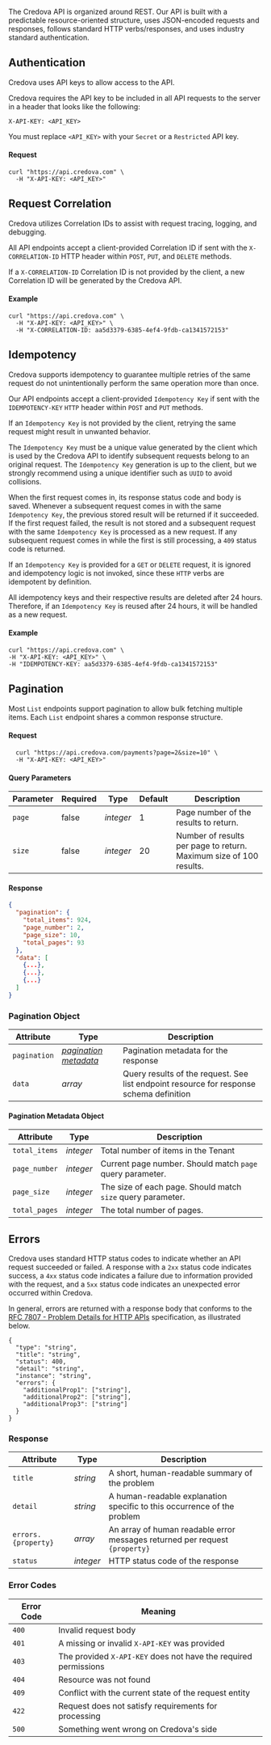 
<Intro
  title="API Reference"
  caption="API endpoints to manage the full lifecycle of your Credova integration."
/>

The Credova API is organized around REST. Our API is built with a predictable resource-oriented structure, uses JSON-encoded requests and responses, follows standard HTTP verbs/responses, and uses industry standard authentication.

## Authentication

Credova uses API keys to allow access to the API.

Credova requires the API key to be included in all API requests to the server in a header that looks like the following:

`X-API-KEY: <API_KEY>`

<Alert>You must replace <code>&lt;API_KEY></code> with your `Secret` or a `Restricted` API key.</Alert>

#### Request

```shell showLineNumbers
curl "https://api.credova.com" \
  -H "X-API-KEY: <API_KEY>"
```

## Request Correlation

Credova utilizes Correlation IDs to assist with request tracing, logging, and debugging.

All API endpoints accept a client-provided Correlation ID if sent with the `X-CORRELATION-ID` HTTP header within `POST`, `PUT`, and `DELETE` methods.

If a `X-CORRELATION-ID` Correlation ID is not provided by the client, a new Correlation ID will be generated by the Credova API.

#### Example

```shell showLineNumbers
curl "https://api.credova.com" \
  -H "X-API-KEY: <API_KEY>" \
  -H "X-CORRELATION-ID: aa5d3379-6385-4ef4-9fdb-ca1341572153"
```

## Idempotency

Credova supports idempotency to guarantee multiple retries of the same request do not
unintentionally perform the same operation more than once.

Our API endpoints accept a client-provided `Idempotency Key` if sent with the `IDEMPOTENCY-KEY` `HTTP` header within `POST` and `PUT` methods.

If an `Idempotency Key` is not provided by the client, retrying the same request might result in unwanted behavior.

The `Idempotency Key` must be a unique value generated by the client which is used by the Credova
API to identify subsequent requests belong to an original request. The `Idempotency Key` generation is up to the
client, but we strongly recommend using a unique identifier such as `UUID` to avoid collisions.

When the first request comes in, its response status code and body is saved. Whenever a subsequent
request comes in with the same `Idempotency Key`, the previous stored result will be returned if it
succeeded. If the first request failed, the result is not stored and a subsequent request with the
same `Idempotency Key` is processed as a new request. If any subsequent request comes in while
the first is still processing, a `409` status code is returned.

If an `Idempotency Key` is provided for a `GET` or `DELETE` request, it is ignored and idempotency logic
is not invoked, since these `HTTP` verbs are idempotent by definition.

All idempotency keys and their respective results are deleted after 24 hours. Therefore, if an
`Idempotency Key` is reused after 24 hours, it will be handled as a new request.

#### Example

```shell showLineNumbers
curl "https://api.credova.com" \
-H "X-API-KEY: <API_KEY>" \
-H "IDEMPOTENCY-KEY: aa5d3379-6385-4ef4-9fdb-ca1341572153"
```

## Pagination

Most `List` endpoints support pagination to allow bulk fetching multiple items. Each `List` endpoint shares a common response structure.

#### Request

```shell showLineNumbers
  curl "https://api.credova.com/payments?page=2&size=10" \
  -H "X-API-KEY: <API_KEY>"
```

#### Query Parameters

| Parameter | Required | Type      | Default | Description                                                        |
| --------- | -------- | --------- | ------- | ------------------------------------------------------------------ |
| `page`    | false    | _integer_ | 1       | Page number of the results to return.                              |
| `size`    | false    | _integer_ | 20      | Number of results per page to return. Maximum size of 100 results. |

#### Response

```json showLineNumbers
{
  "pagination": {
    "total_items": 924,
    "page_number": 2,
    "page_size": 10,
    "total_pages": 93
  },
  "data": [
    {...},
    {...},
    {...}
  ]
}
```

### Pagination Object

| Attribute    | Type                                                               | Description                                                                             |
| ------------ | ------------------------------------------------------------------ | --------------------------------------------------------------------------------------- |
| `pagination` | _[pagination metadata](#pagination-metadata-object)_               | Pagination metadata for the response                                                    |
| `data`       | _array_                                                            | Query results of the request. See list endpoint resource for response schema definition |

#### Pagination Metadata Object

| Attribute     | Type      | Description                                                 |
| ------------- | --------- | ----------------------------------------------------------- |
| `total_items` | _integer_ | Total number of items in the Tenant                         |
| `page_number` | _integer_ | Current page number. Should match `page` query parameter.   |
| `page_size`   | _integer_ | The size of each page. Should match `size` query parameter. |
| `total_pages` | _integer_ | The total number of pages.                                  |

## Errors

Credova uses standard HTTP status codes to indicate whether an API request succeeded or failed.
A response with a `2xx` status code indicates success, a `4xx` status code indicates a failure due to information provided with the request,
and a `5xx` status code indicates an unexpected error occurred within Credova.

In general, errors are returned with a response body that conforms to the
[RFC 7807 - Problem Details for HTTP APIs](https://datatracker.ietf.org/doc/html/rfc7807) specification, as illustrated below.

```shell showLineNumbers
{
  "type": "string",
  "title": "string",
  "status": 400,
  "detail": "string",
  "instance": "string",
  "errors": {
    "additionalProp1": ["string"],
    "additionalProp2": ["string"],
    "additionalProp3": ["string"]
  }
}
```

### Response

| Attribute           | Type      | Description                                                                 |
|---------------------|-----------|-----------------------------------------------------------------------------|
| `title`             | _string_  | A short, human-readable summary of the problem                              |
| `detail`            | _string_  | A human-readable explanation specific to this occurrence of the problem     |
| `errors.{property}` | _array_   | An array of human readable error messages returned per request `{property}` |
| `status`            | _integer_ | HTTP status code of the response                                            |

### Error Codes

| Error Code | Meaning                                                          |
|------------|------------------------------------------------------------------|
| `400`      | Invalid request body                                             |
| `401`      | A missing or invalid `X-API-KEY` was provided                    |
| `403`      | The provided `X-API-KEY` does not have the required permissions  |
| `404`      | Resource was not found                                           |
| `409`      | Conflict with the current state of the request entity            |
| `422`      | Request does not satisfy requirements for processing             |
| `500`      | Something went wrong on Credova's side                           |
